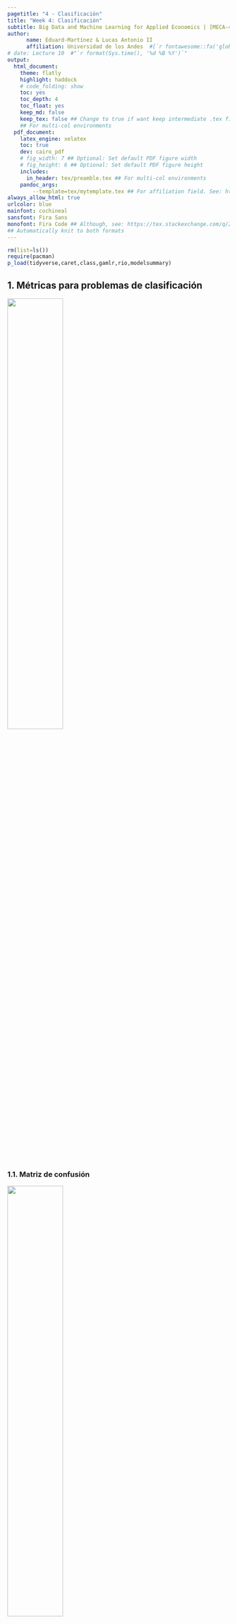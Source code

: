 ```yaml
---
pagetitle: "4 - Clasificación"
title: "Week 4: Clasificación"
subtitle: Big Data and Machine Learning for Applied Economics | [MECA-4107](https://bloqueneon.uniandes.edu.co/d2l/home/130328)
author: 
      name: Eduard-Martínez & Lucas Antonio II
      affiliation: Universidad de los Andes  #[`r fontawesome::fa('globe')`]()
# date: Lecture 10  #"`r format(Sys.time(), '%d %B %Y')`"
output: 
  html_document:
    theme: flatly
    highlight: haddock
    # code_folding: show
    toc: yes
    toc_depth: 4
    toc_float: yes
    keep_md: false
    keep_tex: false ## Change to true if want keep intermediate .tex file
    ## For multi-col environments
  pdf_document:
    latex_engine: xelatex
    toc: true
    dev: cairo_pdf
    # fig_width: 7 ## Optional: Set default PDF figure width
    # fig_height: 6 ## Optional: Set default PDF figure height
    includes:
      in_header: tex/preamble.tex ## For multi-col environments
    pandoc_args:
        --template=tex/mytemplate.tex ## For affiliation field. See: https://bit.ly/2T191uZ
always_allow_html: true
urlcolor: blue
mainfont: cochineal
sansfont: Fira Sans
monofont: Fira Code ## Although, see: https://tex.stackexchange.com/q/294362
## Automatically knit to both formats
---
```


```r
rm(list=ls())
require(pacman)
p_load(tidyverse,caret,class,gamlr,rio,modelsummary)
```

## **1. Métricas para problemas de clasificación**

![](pics/metricas.png){width=50%}

### **1.1. Matriz de confusión**

![](pics/matriz_confusion.png){width=50%}

* TP = True Positive (Verdaderos positivos)
* TN = True Negative (Verdaderos negativos)
* FP = False Positive (Falsos positivos o error tipo I)
* FN = False Negative (Falsos negativos o error tipo II)

#### **1.1.1. Accuracy** 

Es la tasa de predicciones correctas del modelo. Es decir, la ratio entre el número de predicciones correctas (Verdaderos) y el número total de predicciones.

$Accuracy= \frac{TP + TN}{TP + TN + FN + FP}$

#### **1.1.2. Sensitivity** 

Es la proporción de positivos que son predecidas bien. Es decir, la ratio entre el número de verdaderos positivos y el número positivos.

$Sensitivity = \frac{TP}{TP + FN}$

#### **1.1.3. Specificity** 

Es la proporción de negativos que son predecidas bien. Es decir, la ratio entre el número de verdaderos negativos y el número negativos.

$Specificity = \frac{TN}{TN + FP}$

#### **1.1.4. False Positive Rate** 

Es la proporción de predicciones positivas que son predecidas mal. Es decir, la ratio entre el número de falsos positivos y el número predicciones positivas.

$False Positive Rate = \frac{FP}{TP + FP}$

#### **1.1.5. False Negative Rate** 

Es la proporción de predicciones positivas que son predecidas mal. Es decir, la ratio entre el número de falsos positivos y el número predicciones positivas.

$False Negative Rate = \frac{FN}{TN + FN}$

## **Antes de empezar...**

Llamar/instalar las librerías para esta sesión:

```r
## llamar la librería pacman: contiene la función p_load()
require(pacman)

## p_load llama/instala-llama las librerías que se enlistan:
p_load(tidyverse, caret, rio, 
       modelsummary, # tidy, msummary
       gamlr, # cv.gamlr
       class) # knn
```

## **2. K-Nearest Neighbors**

Vamos a cargar el conjunto de datos de **Motor Trend Car Road Tests (mtcars)** la cuál contiene información de algunas caracteristicas para 32 marcas de vehículos de 1974: millas por galón (mpg), número de cilindros (cyl), esplazamiento (disp), potencia bruta (hp), relación del eje trasero (drt), peso en miles de libras (wt), 1/4 de milla de tiempo (qseg), motor en forma de V (vs), transmisión manual (am), número de marchas hacia delante (gear) y número de carburadores (carb).

```r
## obtener los datos
?mtcars
db <- tibble(mtcars)
head(db)
```

Intentemos predecir si un automovil tiene transmisión manual (1) o automatica (0):

```r
## recategorizar variable
db = db %>% 
     mutate(am=ifelse(am==1,"manual (1)","automatic (0)") %>% as.factor())
```

```r
set.seed(210422) ## fijar semilla
test <- sample(x=1:32, size=10) ## generar observaciones aleatorias
x <- scale(db[,-9]) ## reescalar variables (para calcular distancias)
apply(x,2,sd) ## verificar
```

```r
k1 = knn(train=x[-test,], ## base de entrenamiento
         test=x[test,],   ## base de testeo
         cl=db$am[-test], ## outcome
         k=1)        ## vecinos 
```

Predicción contra datos observados

```r
tibble(db$am[test],k1)
```

Obtener la matriz de confusión

```r
confusionMatrix(data=k1 , reference=db$am[test] , mode="sens_spec" , positive="manual (1)")
cm = confusionMatrix(data=k1 , reference=db$am[test], positive="manual (1)")$table
cm
```

Obtener las metricas de clasificación

```r
(cm[1,1]+cm[2,2])/sum(cm) ## Accuracy
cm[2,2]/sum(cm[,2]) ## Sensitivity
cm[1,1]/sum(cm[,1]) ## Specificity
cm[2,1]/sum(cm[2,]) ## Ratio Falsos Positivos
cm[1,2]/sum(cm[1,]) ## Ratio Falsos Negativos
```

## **3. Regresión: Logit y Probit**

Importar conjunto de datos:

```r
## obtener datos
geih <- import("https://eduard-martinez.github.io/teaching/meca-4107/geih.rds")
head(geih)
```

#### **3.1. Estimar el modelo**

```r
## modelo a ajustar
model <- as.formula("ocu ~ age + sex + factor(maxEducLevel)")

## estimación logit
logit <- glm(model , family=binomial(link="logit") , data=geih)
tidy(logit)
```

```r
## estimación probit
probit <- glm(model , family=binomial(link="probit") , data=geih)
tidy(probit)
```

```r
## ratio de los coeficientes
logit$coefficients / probit$coefficients
```

#### **3.2. Predicciones**

```r
## preddicción
geih$ocu_log = predict(logit , newdata=geih , type="response")
geih$ocu_prob = predict(probit , newdata=geih , type="response")
head(geih)
```

```r
## definir la regla
rule=0.7
geih$ocu_prob = ifelse(geih$ocu_prob>rule,1,0)
geih$ocu_log = ifelse(geih$ocu_log>rule,1,0)
head(geih)
```

#### **3.3. Clasificación**

```r
## probit
cm_prob = confusionMatrix(data=factor(geih$ocu) , 
                          reference=factor(geih$ocu_prob) , 
                          mode="sens_spec" , positive="1")
cm_prob

## logit
cm_log = confusionMatrix(data=factor(geih$ocu) , 
                         reference=factor(geih$ocu_log) , 
                         mode="sens_spec" , positive="1")
cm_log
```

```r
cm = cm_log$table
(cm[1,1]+cm[2,2])/sum(cm) ## Accuracy
cm[2,2]/sum(cm[,2]) ## Sensitivity
cm[1,1]/sum(cm[,1]) ## Specificity
cm[2,1]/sum(cm[2,]) ## Ratio Falsos Positivos
cm[1,2]/sum(cm[1,]) ## Ratio Falsos Negativos
```

